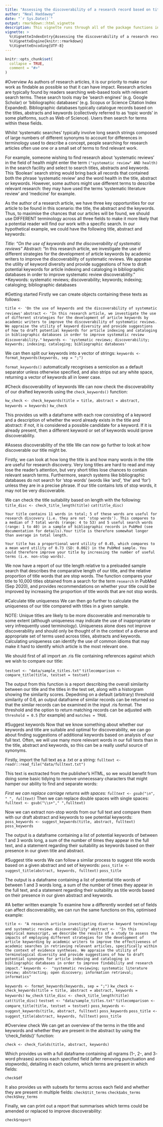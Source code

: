 ```yaml
---
title: "Assessing the discoverability of a research record based on title, abstract and keywords using discoverableresearch v0.0.0.9000"
author: "Neal Haddaway"
date: "`r Sys.Date()`"
output: rmarkdown::html_vignette
description: This vignette runs through all of the package functions in discoverable research to demonstrate with a practical example how one might go about identifying potential issues with keywords that would reduce discoverability, and possible replacement terms for the title and keywords that could increase discoverability.
vignette: >
  %\VignetteIndexEntry{Assessing the discoverability of a research record based on title, abstract and keywords using discoverableresearch v0.0.0.9000}
  %\VignetteEngine{knitr::rmarkdown}
  %\VignetteEncoding{UTF-8}
---
```


```r
knitr::opts_chunk$set(
  collapse = TRUE,
  comment = "#>"
)
```

#Overview
As authors of research articles, it is our priority to make our work as findable as possible so that it can have impact. Research articles are typically found by readers searching web-based tools with relevant search terms. These search tools may be 'search engines' (e.g. Google Scholar) or 'bibliographic databases' (e.g. Scopus or Science Citation Index Expanded). Bibliographic databases typically catalogue records based on the titles, abstracts and keywords (collectively referred to as 'topic words' in some platforms, such as Web of Science). Users then search for terms within these fields.

Whilst 'systematic searches' typically involve long search strings composed of large numbers of different synonyms to account for differences in terminology used to describe a concept, people searching for research articles often use one or a small set of terms to find relevant work. 

For example, someone wishing to find research about 'systematic reviews' in the field of health might enter the term `("systematic review" AND health)` in the search facility and select to search titles, abstracts and keywords. This 'Boolean' search string would bring back all records that contained both the phrase 'systematic review' and the word health in the title, abstract or keywords. However, some authors might use different terms to describe relevant research: they may have used the terms 'systematic literature review' and 'medicine' for example. 

As the author of a research article, we have three key opportunities for our article to be found in this scenario: the title, the abstract and the keywords. Thus, to maximise the chances that our articles will be found, we should use DIFFERENT terminology across all three fields to make it more likely that a potential reader will find our work with a specific search. In our hypothetical example, we could have the following title, abstract and keywords:

*Title: "On the use of keywords and the discoverability of systematic reviews"
*Abstract: "In this research article, we investigate the use of different strategies for the development of article keywords by academic writers to improve the discoverability of systematic reviews. We appraise the utility of keyword diversity and provide suggestions of how to draft potential keywords for article indexing and cataloging in bibliographic databases in order to improve systematic review discoverability."
*Keywords: systematic reviews; discoverability; keywords; indexing; cataloging; bibliographic databases

#Getting started
Firstly we can create objects containing these texts as follows:

`title <- 'On the use of keywords and the discoverability of systematic reviews'`
`abstract <- "In this research article, we investigate the use of different strategies for the development of article keywords by academic writers to improve the discoverability of systematic reviews. We appraise the utility of keyword diversity and provide suggestions of how to draft potential keywords for article indexing and cataloging in bibliographic databases in order to improve systematic review discoverability."`
`keywords <- 'systematic reviews; discoverability; keywords; indexing; cataloging; bibliographic databases'`

We can then split our keywords into a vector of strings:
`keywords <- format_keywords(keywords, sep = ";")`

`format_keywords()` automatically recognises a semicolon as a default separator unless otherwise specified, and also strips out any white space, returning a vector of keywords all in lower case.


#Check discoverability of keywords
We can now check the discoverability of our drafted keywords using the `check_keywords()` function:

`kw_check <- check_keywords(title = title, abstract = abstract, keywords = keywords)`
`kw_check`

This provides us with a dataframe with each row consisting of a keyword and a description of whether the word already exists in the title and abstract: if not, it is considered a possible candidate for a keyword. If it is already present, then a different keyword or set of keywords would iprove discoverability.


#Assess discoverability of the title
We can now go further to look at how discoverable our title might be.

Firstly, we can look at how long the title is and how many words in the title are useful for research discovery. Very long titles are hard to read and may lose the reader's attention, but very short titles lose chances to contain relevant search terms. Furthermore, search systems like bibliographic databases do not search for 'stop words' (words like 'and', 'the' and 'for') unless they are in a precise phrase. If our title contains lots of stop words, it may not be very discoverable.

We can check the title suitability based on length with the following:
`title_disc <- check_title_length(title)`
`cat(title_disc)`

`Your title contains 11 words in total; 5 of these words are useful for research discovery (i.e. they are not 'stop words'). This compares to a median of 7 total words (range: 4 to 53) and 5 useful search words (range: 1 to 40) in a sample of bibliographic records in PubMed (see documentation for details).Your title is therefore somewhat longer than average in total length.`

`Your title has a proportional word utility of 0.45, which compares to a mean word utility of 0.73 (SD: 0.002) in the PubMed sample. You could therefore improve your title by increasing the number of useful terms (i.e. non-stop words).`

We now have a report of our title length relative to a preloaded sample search that describes the comparative length of our title, and the relative proportion of title words that are stop words. The function compares your title to 10,000 titles obtained from a search for the term `research` in PubMed (Sep 2020), and provides recommendations on whether your title could be improved by increasing the proportion of title words that are not stop words.


#Calculate title uniqueness
We can then go further to calculate the uniqueness of our title compared with titles in a given sample. 

NOTE: Unique titles are likely to be more discoverable and memorable to some extent (although uniqueness may indicate the use of inappropriate or very infrequently used terminology). Uniqueness alone does not improve discoverability and should only be thought of in the context of a diverse and appropriate set of terms used across titles, abstracts and keywords. Calculating uniqueness can identify the use of common idioms that may make it hard to identify which article is the most relevant one.

We should first of all import an .ris file containing references against which we wish to compare our title:

`testset <- "data/sample_titles.txt"`
`titlecomparison <- compare_title(title, testset = testset)`

The output from this function is a report describing the overall similarity between our title and the titles in the test set, along with a historgram showing the similarity scores. Depedning on a default (arbitrary) threshold similarity of 0.6, an output dataframe of similar records can be returned so that the similar records can be examined in the input .ris format. The threshold and the option to return matching records can be adjusted with `threshold = 0.5` (for example) and `matches = TRUE`.


#Suggest keywords
Now that we know something about whether our keywords and title are suitable and optimal for discoverability, we can go about finding suggestions of additional keywords based on analysis of our full text. Often, we will use many more relevant words in our full texts than in the title, abstract and keywords, so this can be a really useful source of synonyms. 

Firstly, import the full text as a .txt or a string:
`fulltext <- readr::read_file("data/fulltext.txt")`

This text is exctracted from the publisher's HTML, so we would benefit from doing some basic tidying to remove unnecessary characters that might hamper our ability to find and separate words:

*First we can replace carriage returns with spaces:
`fulltext <- gsub("\n", " ", fulltext)`
*Then we can replace double spaces with single spaces:
`fulltext <- gsub("\\s+"," ",fulltext)`

Now we can extract non-stop words from our full text and compare them with our draft abstract and keywords to see potential keywords:
`poss_keywords <- suggest_keywords(title, abstract, fulltext)`
`poss_keywords`

The output is a dataframe containing a list of potential keywords of between 1 and 3 words long, a sum of the number of times they appear in the full text, and a statement regarding their suitability as keywords based on their presence in our given title and abstract.


#Suggest title words
We can follow a similar process to suggest title words based on a given abstract and set of keywords:
`poss_title <- suggest_title(abstract, keywords, fulltext)`
`poss_title`

The output is a dataframe containing a list of potential title words of between 1 and 3 words long, a sum of the number of times they appear in the full text, and a statement regarding their suitability as title words based on their presence in our given abstract and keywords.


#A better written example
To examine how a differently worded set of fields can affect discoverability, we can run the same functions on this, optimised example:

`title <- "A research article investigating diverse keyword terminology and systematic reviews discoverability"`
`abstract <-  "In this empirical manuscript, we describe the results of a study to assess the impacts of employing different strategies for the development of article keywording by academic writers to improve the effectiveness of academic searches in retrieving relevant articles, specifically within the context of evidence syntheses. We appraise the utility of terminological diversity and provide suggestions of how to draft potential synonyms for article indexing and cataloging in bibliographic databases in order to improve findability and research impact."`
`keywords <-  "systematic reviewing; systematic literature review; abstracting; open discovery; information retrieval; informatics"`

`keywords <- format_keywords(keywords, sep = ";")`
`kw_check <- check_keywords(title = title, abstract = abstract, keywords = keywords)`
`kw_check`
`title_disc <- check_title_length(title)`
`cat(title_disc)`
`testset <- "data/sample_titles.txt"`
`titlecomparison <- compare_title(title, testset = testset)`
`poss_keywords <- suggest_keywords(title, abstract, fulltext)`
`poss_keywords`
`poss_title <- suggest_title(abstract, keywords, fulltext)`
`poss_title`


#Overview check
We can get an overview of the terms in the title and keywords and whether they are present in the abstract by using the 'check_fields()' function:

`check <- check_fields(title, abstract, keywords)`

Which provides us with a full dataframe containing all ngrams (1-, 2-, and 3- word phrases) across each specified field (after removing punctuation and stopwords), detailing in each column, which terms are present in which fields:

`check$df`

It also provides us with subsets for terms across each field and whether they are present in multiple fields:
`check$tit_terms`
`check$abs_terms`
`check$key_terms`

Finally, we can print out a report that summarises which terms could be amended or replaced to improve discoverability:

`check$report`